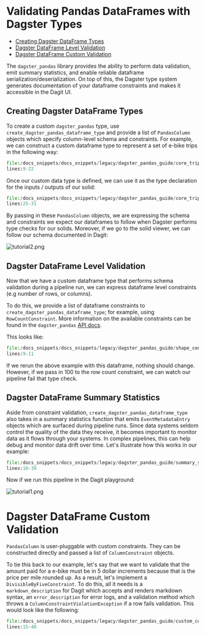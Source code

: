 
<DynamicMetaTags
  title="Pandas | Dagster"
  description="Dagster is a system for building modern data applications."
/>

# Validating Pandas DataFrames with Dagster Types

- [Creating Dagster DataFrame Types](/overview/packages/dagster_pandas#creating-dagster-dataframe-types)
- [Dagster DataFrame Level Validation](/overview/packages/dagster_pandas#dagster-dataframe-level-validation)
- [Dagster DataFrame Custom Validation](/overview/packages/dagster_pandas#dagster-dataframe-custom-validation)

The `dagster_pandas` library provides the ability to perform data validation, emit summary
statistics, and enable reliable dataframe serialization/deserialization. On top of this, the Dagster
type system generates documentation of your dataframe constraints and makes it accessible in the
Dagit UI.

## Creating Dagster DataFrame Types

To create a custom `dagster_pandas` type, use `create_dagster_pandas_dataframe_type` and provide a
list of `PandasColumn` objects which specify column-level schema and constraints. For example, we
can construct a custom dataframe type to represent a set of e-bike trips in the following way:

```python literalinclude caption=core_trip_pipeline.py
file:/docs_snippets/docs_snippets/legacy/dagster_pandas_guide/core_trip_pipeline.py
lines:9-22
```

Once our custom data type is defined, we can use it as the type declaration for the inputs / outputs
of our solid:

```python literalinclude caption=hello_cereal.py
file:/docs_snippets/docs_snippets/legacy/dagster_pandas_guide/core_trip_pipeline.py
lines:25-31
```

By passing in these `PandasColumn` objects, we are expressing the schema and constraints we expect
our dataframes to follow when Dagster performs type checks for our solids. Moreover, if we go to the
solid viewer, we can follow our schema documented in Dagit:

![tutorial2.png](/assets/images/learn/guides/dagster_pandas/tutorial2.png)

## Dagster DataFrame Level Validation

Now that we have a custom dataframe type that performs schema validation during a pipeline run, we
can express dataframe level constraints (e.g number of rows, or columns).

To do this, we provide a list of dataframe constraints to `create_dagster_pandas_dataframe_type`;
for example, using `RowCountConstraint`. More information on the available constraints can be found
in the `dagster_pandas` [API docs](/_apidocs/libraries/dagster_pandas).

This looks like:

```python literalinclude caption=shape_constrained_pipeline.py
file:/docs_snippets/docs_snippets/legacy/dagster_pandas_guide/shape_constrained_pipeline.py
lines:9-11
```

If we rerun the above example with this dataframe, nothing should
change. However, if we pass in 100 to the row count constraint, we can
watch our pipeline fail that type check.

## Dagster DataFrame Summary Statistics

Aside from constraint validation, `create_dagster_pandas_dataframe_type`
also takes in a summary statistics function that emits
`EventMetadataEntry` objects which are surfaced during pipeline runs.
Since data systems seldom control the quality of the data they receive,
it becomes important to monitor data as it flows through your systems.
In complex pipelines, this can help debug and monitor data drift over
time. Let's illustrate how this works in our example:

```python literalinclude caption=summary_stats_pipeline.py
file:/docs_snippets/docs_snippets/legacy/dagster_pandas_guide/summary_stats_pipeline.py
lines:10-39
```

Now if we run this pipeline in the Dagit playground:

![tutorial1.png](/assets/images/learn/guides/dagster_pandas/tutorial1.png)

# Dagster DataFrame Custom Validation

`PandasColumn` is user-pluggable with custom constraints. They can be constructed directly and
passed a list of `ColumnConstraint` objects.

To tie this back to our example, let's say that we want to validate that the amount paid for a
e-bike must be in 5 dollar increments because that is the price per mile rounded up. As a result,
let's implement a `DivisibleByFiveConstraint`. To do this, all it needs is a `markdown_description`
for Dagit which accepts and renders markdown syntax, an `error_description` for error logs, and a
validation method which throws a `ColumnConstraintViolationException` if a row fails validation.
This would look like the following:

```python literalinclude emphasize-lines=22-25 caption=custom_column_constraint_pipeline.py
file:/docs_snippets/docs_snippets/legacy/dagster_pandas_guide/custom_column_constraint_pipeline.py
lines:15-40
```
